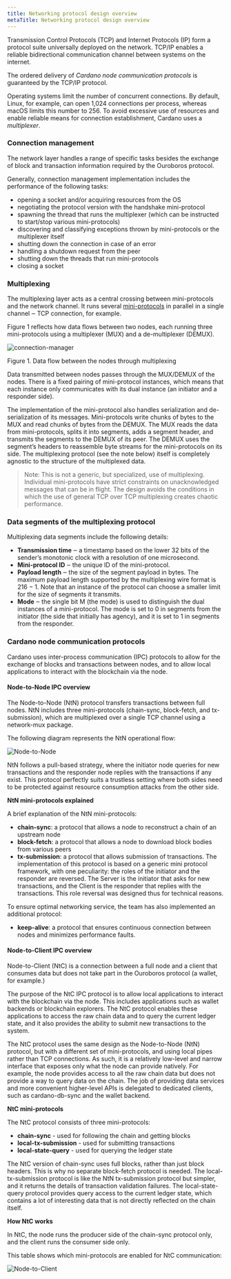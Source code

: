 ```yaml
---
title: Networking protocol design overview
metaTitle: Networking protocol design overview
---
```


Transmission Control Protocols (TCP) and Internet Protocols (IP) form a protocol
suite universally deployed on the network. TCP/IP enables a reliable
bidirectional communication channel between systems on the internet.

The ordered delivery of *Cardano node communication protocols* is guaranteed by the TCP/IP protocol.

Operating systems limit the number of concurrent connections. By default, Linux,
for example, can open 1,024 connections per process, whereas macOS limits this
number to 256. To avoid excessive use of resources and enable reliable means for
connection establishment, Cardano uses a _multiplexer_.

### Connection management 

The network layer handles a range of specific tasks besides the exchange of
block and transaction information required by the Ouroboros protocol.

Generally, connection management implementation includes the performance of the
following tasks:

- opening a socket and/or acquiring resources from the OS
- negotiating the protocol version with the handshake mini-protocol
- spawning the thread that runs the multiplexer (which can be instructed to
  start/stop various mini-protocols)
- discovering and classifying exceptions thrown by mini-protocols or the
  multiplexer itself
- shutting down the connection in case of an error
- handling a shutdown request from the peer
- shutting down the threads that run mini-protocols
- closing a socket

### Multiplexing

The multiplexing layer acts as a central crossing between mini-protocols and the network channel. It runs several [mini-protocols](/explore-cardano/about-cardano-network#utilizingmini-protocols) in parallel in a single channel ‒ TCP connection, for example.

Figure 1 reflects how data flows between two nodes, each running three
mini-protocols using a multiplexer (MUX) and a de-multiplexer (DEMUX).

![connection-manager](connection-manager.png)

Figure 1. Data flow between the nodes through multiplexing

Data transmitted between nodes passes through the MUX/DEMUX of the nodes. There
is a fixed pairing of mini-protocol instances, which means that each instance
only communicates with its dual instance (an initiator and a responder side).

The implementation of the mini-protocol also handles serialization and
de-serialization of its messages. Mini-protocols write chunks of bytes to the
MUX and read chunks of bytes from the DEMUX. The MUX reads the data from
mini-protocols, splits it into segments, adds a segment header, and transmits
the segments to the DEMUX of its peer. The DEMUX uses the segment’s headers to
reassemble byte streams for the mini-protocols on its side. The multiplexing
protocol (see the note below) itself is completely agnostic to the structure of
the multiplexed data.

> Note: This is not a generic, but specialized, use of multiplexing. Individual
> mini-protocols have strict constraints on unacknowledged messages that can be
> in flight. The design avoids the conditions in which the use of general TCP
> over TCP multiplexing creates chaotic performance.

### Data segments of the multiplexing protocol

Multiplexing data segments include the following details:

- **Transmission time** ‒ a timestamp based on the lower 32 bits of the sender’s
  monotonic clock with a resolution of one microsecond.
- **Mini-protocol ID** ‒ the unique ID of the mini-protocol.
- **Payload length** ‒ the size of the segment payload in bytes. The maximum
  payload length supported by the multiplexing wire format is 216 − 1. Note that
  an instance of the protocol can choose a smaller limit for the size of
  segments it transmits.
- **Mode** ‒ the single bit M (the mode) is used to distinguish the dual
  instances of a mini-protocol. The mode is set to 0 in segments from the
  initiator (the side that initially has agency), and it is set to 1 in segments
  from the responder.

### Cardano node communication protocols

Cardano uses inter-process communication (IPC) protocols to allow for the
exchange of blocks and transactions between nodes, and to allow local
applications to interact with the blockchain via the node.

#### Node-to-Node IPC overview

The Node-to-Node (NtN) protocol transfers transactions between full nodes. NtN
includes three mini-protocols (chain-sync, block-fetch, and tx-submission),
which are multiplexed over a single TCP channel using a network-mux package.

The following diagram represents the NtN operational flow:

![Node-to-Node](node-to-node-ipc.png)

NtN follows a pull-based strategy, where the initiator node queries for new
transactions and the responder node replies with the transactions if any exist.
This protocol perfectly suits a trustless setting where both sides need to be
protected against resource consumption attacks from the other side.

**NtN mini-protocols explained**

A brief explanation of the NtN mini-protocols:

- **chain-sync**: a protocol that allows a node to reconstruct a chain of an
  upstream node
- **block-fetch**: a protocol that allows a node to download block bodies from
  various peers
- **tx-submission**: a protocol that allows submission of transactions. The
  implementation of this protocol is based on a generic mini protocol framework,
  with one peculiarity: the roles of the initiator and the responder are
  reversed. The Server is the initiator that asks for new transactions, and the
  Client is the responder that replies with the transactions. This role reversal
  was designed thus for technical reasons.

To ensure optimal networking service, the team has also implemented an additional protocol:

-  **keep-alive**: a protocol that ensures continuous connection between nodes and minimizes performance faults.

#### Node-to-Client IPC overview

Node-to-Client (NtC) is a connection between a full node and a client that
consumes data but does not take part in the Ouroboros protocol (a wallet, for
example.)

The purpose of the NtC IPC protocol is to allow local applications to interact
with the blockchain via the node. This includes applications such as wallet
backends or blockchain explorers. The NtC protocol enables these applications to
access the raw chain data and to query the current ledger state, and it also
provides the ability to submit new transactions to the system.

The NtC protocol uses the same design as the Node-to-Node (NtN) protocol, but
with a different set of mini-protocols, and using local pipes rather than TCP
connections. As such, it is a relatively low-level and narrow interface that
exposes only what the node can provide natively. For example, the node provides
access to all the raw chain data but does not provide a way to query data on the
chain. The job of providing data services and more convenient higher-level APIs
is delegated to dedicated clients, such as cardano-db-sync and the wallet
backend.

**NtC mini-protocols**

The NtC protocol consists of three mini-protocols:

- **chain-sync** - used for following the chain and getting blocks
- **local-tx-submission** - used for submitting transactions
- **local-state-query** - used for querying the ledger state

The NtC version of chain-sync uses full blocks, rather than just block headers.
This is why no separate block-fetch protocol is needed. The local-tx-submission
protocol is like the NtN tx-submission protocol but simpler, and it returns the
details of transaction validation failures. The local-state-query protocol
provides query access to the current ledger state, which contains a lot of
interesting data that is not directly reflected on the chain itself.

**How NtC works**

In NtC, the node runs the producer side of the chain-sync protocol only, and the
client runs the consumer side only.

This table shows which mini-protocols are enabled for NtC communication:

![Node-to-Client](node-to-client-ipc.png)
